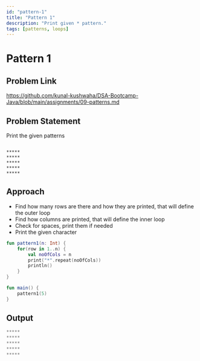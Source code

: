 ```yaml
---
id: "pattern-1"
title: "Pattern 1"
description: "Print given * pattern."
tags: [patterns, loops]
---
```



# Pattern 1

## Problem Link

https://github.com/kunal-kushwaha/DSA-Bootcamp-Java/blob/main/assignments/09-patterns.md

## Problem Statement

Print the given patterns

```text

*****
*****
*****
*****
*****

```
## Approach

- Find how many rows are there and how they are printed, that will define the outer loop
- Find how columns are printed, that will define the inner loop
- Check for spaces, print them if needed
- Print the given character

<Tabs>
<TabItem value="kotlin" label="Kotlin">
<SolutionAuthor name="@msvhora"/>

```kt
fun pattern1(n: Int) {
    for(row in 1..n) {
		val noOfCols = n
        print("*".repeat(noOfCols))
        println()
    }
}

fun main() {	
    pattern1(5)
}
```
</TabItem>
</Tabs>

## Output

```kt
*****
*****
*****
*****
*****
```